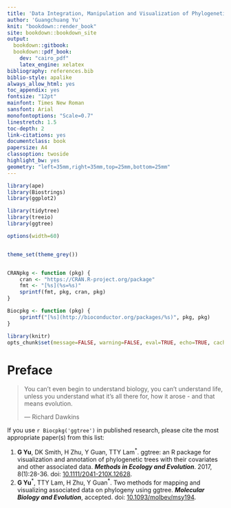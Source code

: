 ```yaml
---
title: 'Data Integration, Manipulation and Visualization of Phylogenetic Trees'
author: 'Guangchuang Yu'
knit: "bookdown::render_book"
site: bookdown::bookdown_site
output:
  bookdown::gitbook:
  bookdown::pdf_book:
    dev: "cairo_pdf"
    latex_engine: xelatex
bibliography: references.bib
biblio-style: apalike
always_allow_html: yes
toc_appendix: yes
fontsize: "12pt"
mainfont: Times New Roman
sansfont: Arial
monofontoptions: "Scale=0.7"
linestretch: 1.5
toc-depth: 2
link-citations: yes
documentclass: book
papersize: A4
classoption: twoside
highlight_bw: yes
geometry: "left=35mm,right=35mm,top=25mm,bottom=25mm"
---
```



```r
library(ape)
library(Biostrings)
library(ggplot2)

library(tidytree)
library(treeio)
library(ggtree)

options(width=60)


theme_set(theme_grey())


CRANpkg <- function (pkg) {
    cran <- "https://CRAN.R-project.org/package"
    fmt <- "[%s](%s=%s)"
    sprintf(fmt, pkg, cran, pkg)
}

Biocpkg <- function (pkg) {
    sprintf("[%s](http://bioconductor.org/packages/%s)", pkg, pkg)
}

library(knitr)
opts_chunk$set(message=FALSE, warning=FALSE, eval=TRUE, echo=TRUE, cache=TRUE)
```


# Preface {-}

> You can't even begin to understand biology, you can't understand life, unless
> you understand what it's all there for, how it arose - and that means
> evolution.
>
> --- Richard Dawkins


If you use `r Biocpkg('ggtree')` in published research, please cite the most appropriate paper(s) from this list:

1. __G Yu__, DK Smith, H Zhu, Y Guan, TTY Lam^\*^. ggtree: an R package for
visualization and annotation of phylogenetic trees with their covariates and
other associated data. __*Methods in Ecology and Evolution*__. 2017, 8(1):28-36.
doi: [10.1111/2041-210X.12628](https://doi.org/10.1111/2041-210X.12628).
2. __G Yu__^\*^, TTY Lam, H Zhu, Y Guan^\*^. Two methods for mapping and visualizing associated data on phylogeny using ggtree. __*Molecular Biology and Evolution*__, accepted.
doi: [10.1093/molbev/msy194](https://doi.org/10.1093/molbev/msy194).

